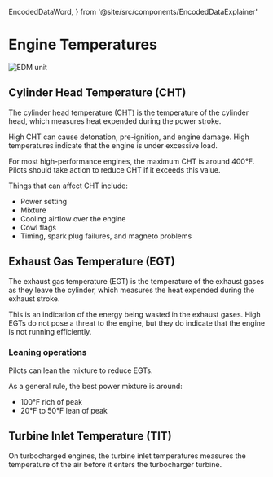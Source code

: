  EncodedDataWord,
} from '@site/src/components/EncodedDataExplainer'

# Engine Temperatures

![EDM unit](/img/content/edm.png)

## Cylinder Head Temperature (CHT)

The cylinder head temperature (CHT) is the temperature of the cylinder head,
which measures heat expended during the power stroke.

High CHT can cause detonation, pre-ignition, and engine damage. High
temperatures indicate that the engine is under excessive load.

For most high-performance engines, the maximum CHT is around 400°F. Pilots
should take action to reduce CHT if it exceeds this value.

Things that can affect CHT include:

- Power setting
- Mixture
- Cooling airflow over the engine
- Cowl flags
- Timing, spark plug failures, and magneto problems

## Exhaust Gas Temperature (EGT)

The exhaust gas temperature (EGT) is the temperature of the exhaust gases as
they leave the cylinder, which measures the heat expended during the exhaust
stroke.

This is an indication of the energy being wasted in the exhaust gases. High EGTs
do not pose a threat to the engine, but they do indicate that the engine is not
running efficiently.

### Leaning operations

Pilots can lean the mixture to reduce EGTs.

As a general rule, the best power mixture is around:

- 100°F rich of peak
- 20°F to 50°F lean of peak

## Turbine Inlet Temperature (TIT)

On turbocharged engines, the turbine inlet temperatures measures the temperature
of the air before it enters the turbocharger turbine.
